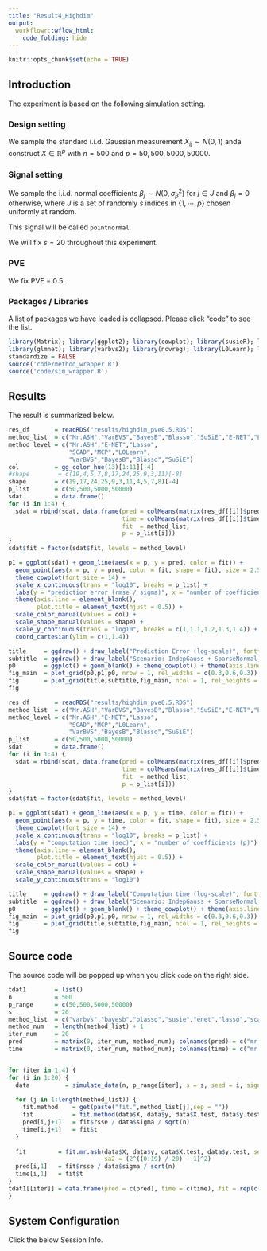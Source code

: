 ```yaml
---
title: "Result4_Highdim"
output:
  workflowr::wflow_html:
    code_folding: hide
---
```


```r
knitr::opts_chunk$set(echo = TRUE)
```

## Introduction

The experiment is based on the following simulation setting.

### Design setting

We sample the standard i.i.d. Gaussian measurement $X_{ij} \sim N(0,1)$ anda construct $X \in \mathbb{R}^p$ with $n = 500$ and $p = 50,500,5000,50000$.

### Signal setting

We sample the i.i.d. normal coefficients $\beta_j \sim N(0,\sigma_\beta^2)$ for $j \in J$ and $\beta_ j = 0$ otherwise, where $J$ is a set of randomly $s$ indices in $\{1,⋯,p\}$ chosen uniformly at random.

This signal will be called `pointnormal`.

We will fix $s = 20$ throughout this experiment.

### PVE

We fix PVE = 0.5.

### Packages / Libraries

A list of packages we have loaded is collapsed. Please click "code" to see the list.

```r
library(Matrix); library(ggplot2); library(cowplot); library(susieR); library(BGLR);
library(glmnet); library(varbvs2); library(ncvreg); library(L0Learn); library(varbvs);
standardize = FALSE
source('code/method_wrapper.R')
source('code/sim_wrapper.R')
```

## Results

The result is summarized below. 

```r
res_df       = readRDS("results/highdim_pve0.5.RDS")
method_list  = c("Mr.ASH","VarBVS","BayesB","Blasso","SuSiE","E-NET","Lasso","SCAD","MCP","L0Learn")
method_level = c("Mr.ASH","E-NET","Lasso",
                 "SCAD","MCP","L0Learn",
                 "VarBVS","BayesB","Blasso","SuSiE")
col          = gg_color_hue(13)[1:11][-4]
#shape        = c(19,4,5,7,8,17,24,25,9,3,11)[-8]
shape        = c(19,17,24,25,9,3,11,4,5,7,8)[-4]
p_list       = c(50,500,5000,50000)
sdat         = data.frame()
for (i in 1:4) {
  sdat = rbind(sdat, data.frame(pred = colMeans(matrix(res_df[[i]]$pred, 20, 10)),
                                time = colMeans(matrix(res_df[[i]]$time, 20, 10)),
                                fit  = method_list,
                                p = p_list[i]))
}
sdat$fit = factor(sdat$fit, levels = method_level)

p1 = ggplot(sdat) + geom_line(aes(x = p, y = pred, color = fit)) +
  geom_point(aes(x = p, y = pred, color = fit, shape = fit), size = 2.5) +
  theme_cowplot(font_size = 14) +
  scale_x_continuous(trans = "log10", breaks = p_list) +
  labs(y = "predictior error (rmse / sigma)", x = "number of coefficients (p)") +
  theme(axis.line = element_blank(),
        plot.title = element_text(hjust = 0.5)) +
  scale_color_manual(values = col) +
  scale_shape_manual(values = shape) +
  scale_y_continuous(trans = "log10", breaks = c(1,1.1,1.2,1.3,1.4)) +
  coord_cartesian(ylim = c(1,1.4))

title     = ggdraw() + draw_label("Prediction Error (log-scale)", fontface = 'bold', size = 20) 
subtitle  = ggdraw() + draw_label("Scenario: IndepGauss + SparseNormal, n = 500, p = 50, 500, 5000, 50000, pve = 0.5", fontface  = 'bold', size = 18) 
p0        = ggplot() + geom_blank() + theme_cowplot() + theme(axis.line = element_blank())
fig_main  = plot_grid(p0,p1,p0, nrow = 1, rel_widths = c(0.3,0.6,0.3))
fig       = plot_grid(title,subtitle,fig_main, ncol = 1, rel_heights = c(0.06,0.06,0.95))
fig
```

```r
res_df       = readRDS("results/highdim_pve0.5.RDS")
method_list  = c("Mr.ASH","VarBVS","BayesB","Blasso","SuSiE","E-NET","Lasso","SCAD","MCP","L0Learn")
method_level = c("Mr.ASH","E-NET","Lasso",
                 "SCAD","MCP","L0Learn",
                 "VarBVS","BayesB","Blasso","SuSiE")
p_list       = c(50,500,5000,50000)
sdat         = data.frame()
for (i in 1:4) {
  sdat = rbind(sdat, data.frame(pred = colMeans(matrix(res_df[[i]]$pred, 20, 10)),
                                time = colMeans(matrix(res_df[[i]]$time, 20, 10)),
                                fit  = method_list,
                                p = p_list[i]))
}
sdat$fit = factor(sdat$fit, levels = method_level)

p1 = ggplot(sdat) + geom_line(aes(x = p, y = time, color = fit)) +
  geom_point(aes(x = p, y = time, color = fit, shape = fit), size = 2.5) +
  theme_cowplot(font_size = 14) +
  scale_x_continuous(trans = "log10", breaks = p_list) +
  labs(y = "computation time (sec)", x = "number of coefficients (p)") +
  theme(axis.line = element_blank(),
        plot.title = element_text(hjust = 0.5)) +
  scale_color_manual(values = col) +
  scale_shape_manual(values = shape) +
  scale_y_continuous(trans = "log10")

title     = ggdraw() + draw_label("Computation time (log-scale)", fontface = 'bold', size = 20) 
subtitle  = ggdraw() + draw_label("Scenario: IndepGauss + SparseNormal, n = 500, p = 50, 500, 5000, 50000, pve = 0.5", fontface  = 'bold', size = 18) 
p0        = ggplot() + geom_blank() + theme_cowplot() + theme(axis.line = element_blank())
fig_main  = plot_grid(p0,p1,p0, nrow = 1, rel_widths = c(0.3,0.6,0.3))
fig       = plot_grid(title,subtitle,fig_main, ncol = 1, rel_heights = c(0.06,0.06,0.95))
fig
```

## Source code

The source code will be popped up when you click `code` on the right side. 

```r
tdat1        = list()
n            = 500
p_range      = c(50,500,5000,50000)
s            = 20
method_list  = c("varbvs","bayesb","blasso","susie","enet","lasso","scad2","mcp2","l0learn")
method_num   = length(method_list) + 1
iter_num     = 20
pred         = matrix(0, iter_num, method_num); colnames(pred) = c("mr.ash", method_list)
time         = matrix(0, iter_num, method_num); colnames(time) = c("mr.ash", method_list)


for (iter in 1:4) {
for (i in 1:20) {
  data          = simulate_data(n, p_range[iter], s = s, seed = i, signal = "normal", pve = 0.5)
 
  for (j in 1:length(method_list)) {
    fit.method    = get(paste("fit.",method_list[j],sep = ""))
    fit           = fit.method(data$X, data$y, data$X.test, data$y.test, seed = i)
    pred[i,j+1]   = fit$rsse / data$sigma / sqrt(n)
    time[i,j+1]   = fit$t
  }
 
  fit         = fit.mr.ash(data$X, data$y, data$X.test, data$y.test, seed = i,
                           sa2 = (2^((0:19) / 20) - 1)^2)
  pred[i,1]   = fit$rsse / data$sigma / sqrt(n)
  time[i,1]   = fit$t
}
tdat1[[iter]] = data.frame(pred = c(pred), time = c(time), fit = rep(c("mr.ash", method_list), each = 20))
}
```

## System Configuration

Click the below Session Info.